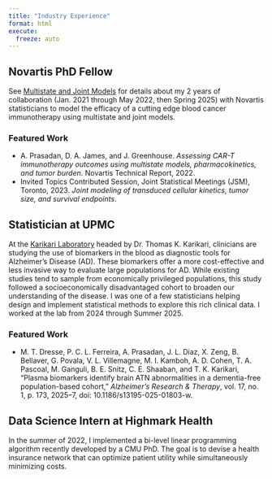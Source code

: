 ```yaml
---
title: "Industry Experience"
format: html
execute:
  freeze: auto  
---
```


## Novartis PhD Fellow

See [Multistate and Joint Models](research.qmd#multistate-and-joint-models) for details about my 2 years of collaboration (Jan. 2021 through May 2022, then Spring 2025) with Novartis statisticians to model the efficacy of a cutting edge blood cancer immunotherapy using multistate and joint models.

### Featured Work

- A. Prasadan, D. A. James, and J. Greenhouse. *Assessing CAR-T immunotherapy outcomes using multistate models, pharmacokinetics, and tumor burden*. Novartis Technical Report, 2022.   
- Invited Topics Contributed Session, Joint Statistical Meetings (JSM), Toronto, 2023. *Joint modeling of transduced cellular kinetics, tumor size, and survival endpoints*.

## Statistician at UPMC

At the [Karikari Laboratory](https://karikarilab.org/) headed by Dr. Thomas K. Karikari, clinicians are studying the use of biomarkers in the blood as diagnostic tools for Alzheimer's Disease (AD). These biomarkers offer a  more cost-effective and less invasive way to evaluate large populations for AD. While existing studies tend to sample from economically privileged populations, this study followed a socioeconomically disadvantaged cohort to broaden our understanding of the disease. I was one of a few statisticians helping design and implement statistical methods to explore this rich clinical data. I worked at the lab from 2024 through Summer 2025.

### Featured Work

- M. T. Dresse, P. C. L. Ferreira, A. Prasadan, J. L. Diaz, X. Zeng, B. Bellaver, G. Povala, V. L. Villemagne, M. I. Kamboh, A. D. Cohen, T. A. Pascoal, M. Ganguli, B. E. Snitz, C. E. Shaaban, and T. K. Karikari, “Plasma biomarkers identify brain ATN abnormalities in a dementia-free population-based cohort,” *Alzheimer’s Research & Therapy*, vol. 17, no. 1, p. 173, 2025–7, doi: 10.1186/s13195-025-01803-w.

## Data Science Intern at Highmark Health

In the summer of 2022, I implemented a bi-level linear programming algorithm recently developed by a CMU PhD. The goal is to devise a health insurance network that can optimize patient utility while simultaneously minimizing costs.
